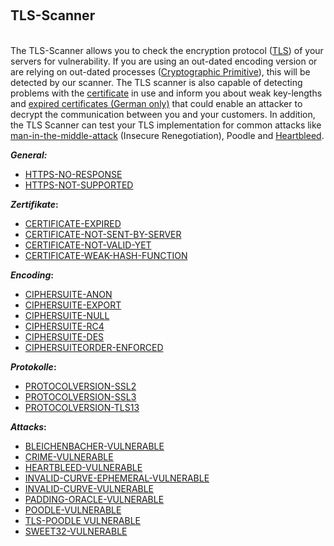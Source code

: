 
<br />

== TLS-Scanner ==
<br />

The TLS-Scanner allows you to check the encryption protocol ([https://en.wikipedia.org/wiki/Transport_Layer_Security TLS]) of your servers for vulnerability. If you are using an out-dated encoding version or are relying on out-dated processes ([https://en.wikipedia.org/wiki/Cryptographic_primitive Cryptographic Primitive]), this will be detected by our scanner. The TLS scanner is also capable of detecting problems with the [[Certificate|certificate]] in use and inform you about weak key-lengths and [[Zertifikate#Was_tun.2C_wenn_ein_SSL-Zertifikat_abgelaufen_ist.3F|expired certificates (German only)]] that could enable an attacker to decrypt the communication between you and your customers. In addition, the TLS Scanner can test your TLS implementation for common attacks like [https://en.wikipedia.org/wiki/Man-in-the-middle_attack man-in-the-middle-attack] (Insecure Renegotiation), Poodle and [[Heartbleed-Vulnerability/EN/Background|Heartbleed]].

'''''General:'''''
*[[Response-Time-Exceeded/EN | HTTPS-NO-RESPONSE]]<br />
*[[No-TLS-Support/EN|HTTPS-NOT-SUPPORTED]]
'''''Zertifikate'':'''
*[[Certificate-Expired/EN|CERTIFICATE-EXPIRED]]<br />
*[[Certificate-Not-Sent/EN|CERTIFICATE-NOT-SENT-BY-SERVER]]<br />
*[[Certificate-Not-Valid/EN|CERTIFICATE-NOT-VALID-YET]]<br />
*[[Weak-Encryption/EN|CERTIFICATE-WEAK-HASH-FUNCTION]]
'''''Encoding'':'''
*[[Key-Exchange-Method/EN|CIPHERSUITE-ANON]]<br />
*[[Weakened-Encryption-Protocol/EN|CIPHERSUITE-EXPORT]]<br />
*[[Unencrypted-Communication/EN|CIPHERSUITE-NULL]]<br />
*[https://en.wikipedia.org/wiki/RC4 CIPHERSUITE-RC4]<br />
*[[Weak-DES-Encryption-Protocol/EN|CIPHERSUITE-DES]]<br />
*[[Encryption-Method-Client/EN|CIPHERSUITEORDER-ENFORCED]]
'''''Protokolle'':'''
*[[Outdated-Protocol-Version-SSL2/EN|PROTOCOLVERSION-SSL2]]<br />
*[[Outdated-Protocol-Version-SSL3/EN|PROTOCOLVERSION-SSL3]]<br />
*[https://en.wikipedia.org/wiki/Transport_Layer_Security PROTOCOLVERSION-TLS13]<br />
'''''Attacks'':'''
*[[Bleichenbacher-Vulnerability/EN|BLEICHENBACHER-VULNERABLE]]<br />
*[[CRIME-Vulnerability/EN|CRIME-VULNERABLE]]<br />
*[[Heartbleed-Vulnerability/EN|HEARTBLEED-VULNERABLE]]<br />
*[[Invalid-Curve-Ephemeral-Vulnerability/EN|INVALID-CURVE-EPHEMERAL-VULNERABLE]]<br />
*[[Invalid-Curve-Vulnerability/EN|INVALID-CURVE-VULNERABLE]]<br />
*[[Padding-Oracle-Vulnerability/EN|PADDING-ORACLE-VULNERABLE]]<br />
*[[POODLE-Vulnerability/EN|POODLE-VULNERABLE]]<br />
*[[TLS-POODLE-Vulnerability/EN|TLS-POODLE VULNERABLE]]<br />
*[[Sweet32-Vulnerability/EN|SWEET32-VULNERABLE]]<br />
